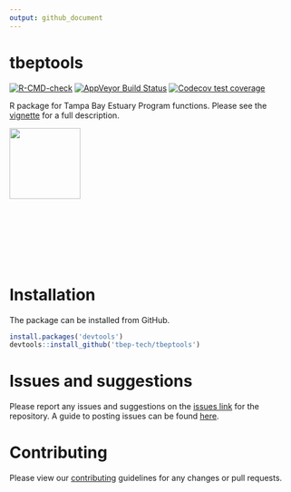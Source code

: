 ```yaml
---
output: github_document
---
```


# tbeptools

[![R-CMD-check](https://github.com/tbep-tech/tbeptools/workflows/R-CMD-check/badge.svg)](https://github.com/tbep-tech/tbeptools/actions)
[![AppVeyor Build Status](https://ci.appveyor.com/api/projects/status/github/tbep-tech/tbeptools?branch=master&svg=true)](https://ci.appveyor.com/project/tbep-tech/tbeptools)
[![Codecov test coverage](https://codecov.io/gh/tbep-tech/tbeptools/branch/master/graph/badge.svg)](https://codecov.io/gh/tbep-tech/tbeptools?branch=master)

R package for Tampa Bay Estuary Program functions. Please see the [vignette](https://tbep-tech.github.io/tbeptools/articles/intro.html) for a full description.

<img src="man/figures/tbeptoolshex.png" align="left" width="125"/>
<br></br>
<br></br>
<br></br>
<br></br>
<br></br>
<br></br>
<br></br>

# Installation

The package can be installed from GitHub.

```r
install.packages('devtools')
devtools::install_github('tbep-tech/tbeptools')
```

# Issues and suggestions

Please report any issues and suggestions on the [issues link](https://github.com/tbep-tech/tbeptools/issues) for the repository.  A guide to posting issues can be found [here](.github/ISSUE_TEMPLATE.md).

# Contributing

Please view our [contributing](.github/CONTRIBUTING.md) guidelines for any changes or pull requests.
